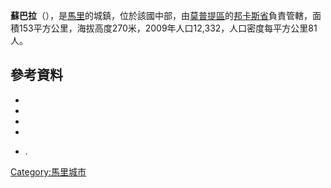 '''蘇巴拉'''（{{lang-fr|Soubala}}），是[[馬里|馬里]]的城鎮，位於該國中部，由[[莫普提區|莫普提區]]的[[邦卡斯省|邦卡斯省]]負責管轄，面積153平方公里，海拔高度270米，2009年人口12,332，人口密度每平方公里81人。

==參考資料==
*{{citation | contribution= Common and Fundamental Operational Datasets Registry: Mali | publisher= United Nations Office for the Coordination of Humanitarian Affairs | url= http://cod.humanitarianresponse.info/country-region/mali | deadurl= yes | archiveurl= https://web.archive.org/web/20121214211137/http://cod.humanitarianresponse.info/country-region/Mali | archivedate= 2012-12-14 | title= 存档副本 | accessdate= 2015-07-26 }}
*{{citation | url=http://instat.gov.ml/documentation/mopti.pdf | publisher=République de Mali: Institut National de la Statistique | title=Resultats Provisoires RGPH 2009 (Région de Mopti) | language=fr | accessdate=2015-07-26 | archive-date=2012-07-27 | archive-url=https://web.archive.org/web/20120727120129/http://instat.gov.ml/documentation/mopti.pdf | dead-url=no }}
*{{citation | contribution= Common and Fundamental Operational Datasets Registry: Mali | publisher= United Nations Office for the Coordination of Humanitarian Affairs | url= http://cod.humanitarianresponse.info/country-region/mali | deadurl= yes | archiveurl= https://web.archive.org/web/20121214211137/http://cod.humanitarianresponse.info/country-region/Mali | archivedate= 2012-12-14 | title= 存档副本 | accessdate= 2015-07-26 }}
*{{citation | title=Communes de la Région de Mopti | publisher=Ministère de l’administration territoriale et des collectivités locales, République du Mali | url=http://www.matcl.gov.ml/pdf/ComRegMopti.pdf | language=fr | deadurl=yes | archiveurl=https://www.webcitation.org/6AnaOib2H?url=http://www.matcl.gov.ml/pdf/ComRegMopti.pdf | archivedate=2012-09-19 | accessdate=2015-07-26 }}
*{{citation | title=Plan de Sécurité Alimentaire Commune Rurale de Soubala 2007-2011 | publisher=Commissariat à la Sécurité Alimentaire, République du Mali, USAID-Mali | year=2006 | url=http://www.aec.msu.edu/fs2/mali_fd_strtgy/plans/mopti/bankass/psa_soubala.pdf | language=fr | deadurl=yes | archiveurl=https://web.archive.org/web/20120905205431/http://www.aec.msu.edu/fs2/mali_fd_strtgy/plans/mopti/bankass/psa_soubala.pdf | archivedate=2012年9月5日 | df= | accessdate=2015年7月26日 }}.

{{Coord|13|51|48|N|3|30|7|W|display=title}}

{{莫普提區}}

[[Category:馬里城市|Category:馬里城市]]


{{Mali-geo-stub}}